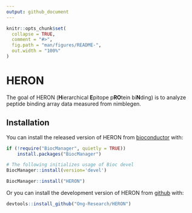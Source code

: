```yaml
---
output: github_document
---
```


<!-- README.md is generated from README.Rmd. Please edit that file -->

```r
knitr::opts_chunk$set(
  collapse = TRUE,
  comment = "#>",
  fig.path = "man/figures/README-",
  out.width = "100%"
)
```

# HERON

<!-- badges: start -->
<!-- badges: end -->

The goal of HERON (**H**ierarchical **E**pitope p**RO**tein bi**N**ding) is to
analyze peptide binding array data measured from nimblegen.

## Installation

You can install the released version of HERON from [bioconductor](https://www.bioconductor.org/) with:


``` r
if (!require("BiocManager", quietly = TRUE))
    install.packages("BiocManager")

# The following initializes usage of Bioc devel
BiocManager::install(version='devel')

BiocManager::install("HERON")
```

Or you can install the development version of HERON from [github](https://github.com/Ong-Research/HERON) with:


``` r
devtools::install_github("Ong-Research/HERON")
```



